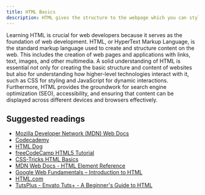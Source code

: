 ```yaml
---
title: HTML Basics
description: HTML gives the structure to the webpage which you can style using CSS and make interactive using JavaScript.
---
```


Learning HTML is crucial for web developers because it serves as the foundation of web development. HTML, or HyperText Markup Language, is the standard markup language used to create and structure content on the web. This includes the creation of web pages and applications with links, text, images, and other multimedia. A solid understanding of HTML is essential not only for creating the basic structure and content of websites but also for understanding how higher-level technologies interact with it, such as CSS for styling and JavaScript for dynamic interactions. Furthermore, HTML provides the groundwork for search engine optimization (SEO), accessibility, and ensuring that content can be displayed across different devices and browsers effectively.

## Suggested readings

- [Mozilla Developer Network (MDN) Web Docs](https://developer.mozilla.org/en-US/docs/Learn/Getting_started_with_the_web/HTML_basics)
- [Codecademy](https://www.codecademy.com/learn/learn-html)
- [HTML Dog](https://htmldog.com/guides/html/beginner/)
- [freeCodeCamp HTML5 Tutorial](https://www.freecodecamp.org/learn/responsive-web-design/basic-html-and-html5/)
- [CSS-Tricks HTML Basics](https://css-tricks.com/guides/beginner/html/)
- [MDN Web Docs - HTML Element Reference](https://developer.mozilla.org/en-US/docs/Web/HTML/Element)
- [Google Web Fundamentals – Introduction to HTML](https://developers.google.com/web/fundamentals/html)
- [HTML.com](https://html.com/)
- [TutsPlus - Envato Tuts+ - A Beginner's Guide to HTML](https://webdesign.tutsplus.com/series/a-beginners-guide-to-html--cms-865)
